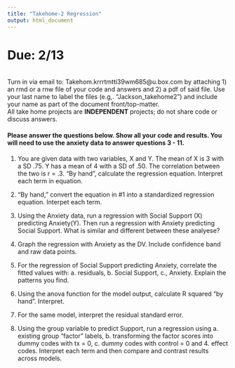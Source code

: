 ```yaml
---
title: "Takehome-2 Regression"
output: html_document
---
```



# Due: 2/13   
<br>
Turn in via email to: Takehom.krrrtmtti39wm685@u.box.com by attaching 1) an rmd or a rnw file of your code and answers and 2) a pdf of said file. Use your last name to label the files (e.g,. "Jackson_takehome2") and include your name as part of the document front/top-matter. 
<br>
All take home projects are **INDEPENDENT** projects; do not share code or discuss answers.   


#### Please answer the questions below. Show all your code and results. You will need to use the anxiety data to answer questions 3 - 11.

1. You are given data with two variables, X and Y. The mean of X is 3 with a SD .75. Y has a mean of 4 with a SD of .50. The correlation between the two is r = .3. "By hand", calculate the regression equation. Interpret each term in equation. 

2. "By hand," convert the equation in #1 into a standardized regression equation. Interpet each term. 

3. Using the Anxiety data, run a regression with Social Support (X) predicting Anxiety(Y). Then run a regression with Anxiety predicting Social Support. What is similar and different between these analyese? 

4. Graph the regression with Anxiety as the DV. Include confidence band and raw data points.  

5. For the regression of Social Support predicting Anxiety, correlate the fitted values with: a. residuals, b. Social Support, c., Anxiety. Explain the patterns you find.   

6. Using the anova function for the model output, calculate R squared "by hand". Interpret. 

7. For the same model, interpret the residual standard error. 

8. Using the group variable to predict Support, run a regression using a. existing group "factor" labels, b. transforming the factor scores into dummy codes with tx = 0, c. dummy codes with control = 0 and 4. effect codes. Interpret each term and then compare and contrast results across models. 
 

